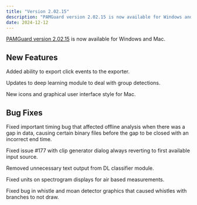 ```yaml
---
title: "Version 2.02.15"
description: "PAMGuard version 2.02.15 is now available for Windows and Mac"
date: 2024-12-12
---
```


[PAMGuard version 2.02.15](../downloadsurvey.qmd) is now available for Windows and Mac.

## New Features

Added ability to export click events to the exporter.

Updates to deep learning module to deal with group detections.

New icons and graphical user interface style for Mac.

## Bug Fixes

Fixed important timing bug that affected offline analysis when there was a gap in data, causing certain binary files before the gap to be closed with an incorrect end time.

Fixed issue #177 with clip generator dialog always reverting to first available input source.

Removed unnecessary text output from DL classifier module.

Fixed units on spectrogram displays for air based measurements.

Fixed bug in whistle and moan detector graphics that caused whistles with branches to not draw.
